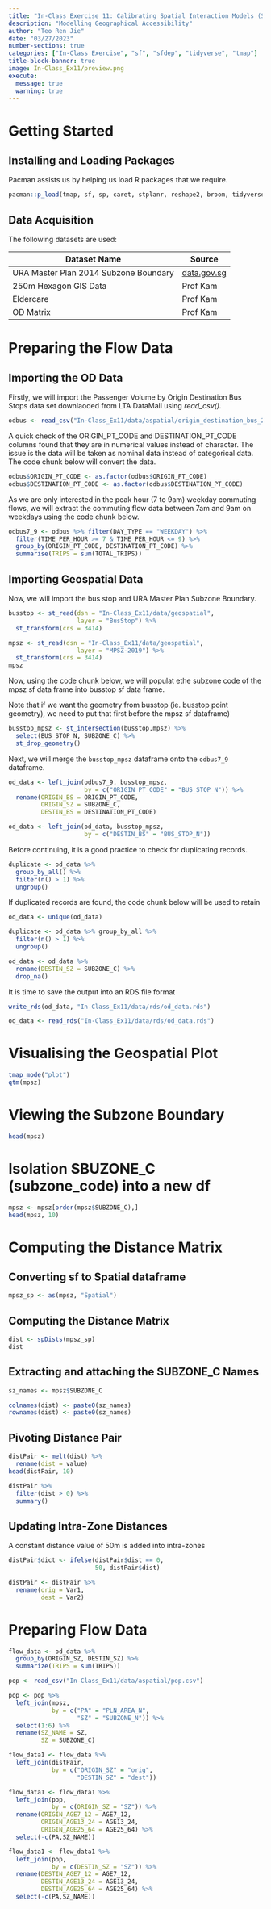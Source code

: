 ```yaml
---
title: "In-Class Exercise 11: Calibrating Spatial Interaction Models (SIM)"
description: "Modelling Geographical Accessibility"
author: "Teo Ren Jie"
date: "03/27/2023"
number-sections: true
categories: ["In-Class Exercise", "sf", "sfdep", "tidyverse", "tmap"]
title-block-banner: true
image: In-Class_Ex11/preview.png
execute:
  message: true
  warning: true
---
```


# Getting Started

## Installing and Loading Packages

Pacman assists us by helping us load R packages that we require.

```r
pacman::p_load(tmap, sf, sp, caret, stplanr, reshape2, broom, tidyverse)
```

## Data Acquisition

The following datasets are used:

| Dataset Name                          | Source                     |
|---------------------------------------|----------------------------|
| URA Master Plan 2014 Subzone Boundary | [data.gov.sg](data.gov.sg) |
| 250m Hexagon GIS Data                 | Prof Kam                   |
| Eldercare                             | Prof Kam                   |
| OD Matrix                             | Prof Kam                   |

# Preparing the Flow Data

## Importing the OD Data

Firstly, we will import the Passenger Volume by Origin Destination Bus Stops data set downlaoded from LTA DataMall using *read_csv().*

```r
odbus <- read_csv("In-Class_Ex11/data/aspatial/origin_destination_bus_202210.csv")
```

A quick check of the ORIGIN_PT_CODE and DESTINATION_PT_CODE columns found that they are in numerical values instead of character. The issue is the data will be taken as nominal data instead of categorical data. The code chunk below will convert the data.

```r
odbus$ORIGIN_PT_CODE <- as.factor(odbus$ORIGIN_PT_CODE)
odbus$DESTINATION_PT_CODE <- as.factor(odbus$DESTINATION_PT_CODE)
```

As we are only interested in the peak hour (7 to 9am) weekday commuting flows, we will extract the commuting flow data between 7am and 9am on weekdays using the code chunk below.

```r
odbus7_9 <- odbus %>% filter(DAY_TYPE == "WEEKDAY") %>%
  filter(TIME_PER_HOUR >= 7 & TIME_PER_HOUR <= 9) %>%
  group_by(ORIGIN_PT_CODE, DESTINATION_PT_CODE) %>% 
  summarise(TRIPS = sum(TOTAL_TRIPS))
```

## Importing Geospatial Data

Now, we will import the bus stop and URA Master Plan Subzone Boundary.

```r
busstop <- st_read(dsn = "In-Class_Ex11/data/geospatial", 
                   layer = "BusStop") %>%
  st_transform(crs = 3414)
```

```r
mpsz <- st_read(dsn = "In-Class_Ex11/data/geospatial", 
                   layer = "MPSZ-2019") %>%
  st_transform(crs = 3414)
mpsz
```

Now, using the code chunk below, we will populat ethe subzone code of the mpsz sf data frame into busstop sf data frame.

::: callout-note
Note that if we want the geometry from busstop (ie. busstop point geometry), we need to put that first before the mpsz sf dataframe)
:::

```r
busstop_mpsz <- st_intersection(busstop,mpsz) %>%
  select(BUS_STOP_N, SUBZONE_C) %>%
  st_drop_geometry()
```

Next, we will merge the `busstop_mpsz` dataframe onto the `odbus7_9` dataframe.

```r
od_data <- left_join(odbus7_9, busstop_mpsz,
                     by = c("ORIGIN_PT_CODE" = "BUS_STOP_N")) %>%
  rename(ORIGIN_BS = ORIGIN_PT_CODE,
         ORIGIN_SZ = SUBZONE_C,
         DESTIN_BS = DESTINATION_PT_CODE)

od_data <- left_join(od_data, busstop_mpsz,
                     by = c("DESTIN_BS" = "BUS_STOP_N"))
```

Before continuing, it is a good practice to check for duplicating records.

```r
duplicate <- od_data %>%
  group_by_all() %>%
  filter(n() > 1) %>%
  ungroup()
```

If duplicated records are found, the code chunk below will be used to retain

```r
od_data <- unique(od_data)
```

```r
duplicate <- od_data %>% group_by_all %>%
  filter(n() > 1) %>%
  ungroup()
```

```r
od_data <- od_data %>%
  rename(DESTIN_SZ = SUBZONE_C) %>%
  drop_na()
```

It is time to save the output into an RDS file format

```r
write_rds(od_data, "In-Class_Ex11/data/rds/od_data.rds")
```

```r
od_data <- read_rds("In-Class_Ex11/data/rds/od_data.rds")
```

# Visualising the Geospatial Plot

```r
tmap_mode("plot")
qtm(mpsz)
```

# Viewing the Subzone Boundary

```r
head(mpsz)
```

# Isolation SBUZONE_C (subzone_code) into a new df

```r
mpsz <- mpsz[order(mpsz$SUBZONE_C),]
head(mpsz, 10)
```

# Computing the Distance Matrix

## Converting sf to Spatial dataframe

```r
mpsz_sp <- as(mpsz, "Spatial")
```

## Computing the Distance Matrix

```r
dist <- spDists(mpsz_sp)
dist
```

## Extracting and attaching the SUBZONE_C Names

```r
sz_names <- mpsz$SUBZONE_C
```

```r
colnames(dist) <- paste0(sz_names)
rownames(dist) <- paste0(sz_names)
```

## Pivoting Distance Pair

```r
distPair <- melt(dist) %>%
  rename(dist = value)
head(distPair, 10)
```

```r
distPair %>%
  filter(dist > 0) %>%
  summary()
```

## Updating Intra-Zone Distances

A constant distance value of 50m is added into intra-zones

```r
distPair$dict <- ifelse(distPair$dist == 0,
                        50, distPair$dist)
```

```r
distPair <- distPair %>%
  rename(orig = Var1,
         dest = Var2)
```

# Preparing Flow Data

```r
flow_data <- od_data %>%
  group_by(ORIGIN_SZ, DESTIN_SZ) %>%
  summarize(TRIPS = sum(TRIPS))
```

```r
pop <- read_csv("In-Class_Ex11/data/aspatial/pop.csv")
```

```r
pop <- pop %>%
  left_join(mpsz,
            by = c("PA" = "PLN_AREA_N",
                   "SZ" = "SUBZONE_N")) %>%
  select(1:6) %>%
  rename(SZ_NAME = SZ,
         SZ = SUBZONE_C)
```

```r
flow_data1 <- flow_data %>%
  left_join(distPair,
            by = c("ORIGIN_SZ" = "orig",
                   "DESTIN_SZ" = "dest"))
```

```r
flow_data1 <- flow_data1 %>% 
  left_join(pop, 
            by = c(ORIGIN_SZ = "SZ")) %>%
  rename(ORIGIN_AGE7_12 = AGE7_12,
         ORIGIN_AGE13_24 = AGE13_24,
         ORIGIN_AGE25_64 = AGE25_64) %>%
  select(-c(PA,SZ_NAME))
```

```r
flow_data1 <- flow_data1 %>% 
  left_join(pop, 
            by = c(DESTIN_SZ = "SZ")) %>%
  rename(DESTIN_AGE7_12 = AGE7_12,
         DESTIN_AGE13_24 = AGE13_24,
         DESTIN_AGE25_64 = AGE25_64) %>%
  select(-c(PA,SZ_NAME))
```
